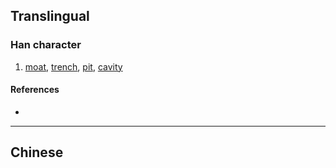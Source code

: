 {{character info/new}}
{{also|塹}}
==Translingual==

===Han character===
{{Han char|rn=32|rad=土|as=08|sn=11|four=|canj=KLG,XKLG|ids=⿱斩土}}

# [[moat]], [[trench]], [[pit]], [[cavity]]

====References====
* {{Han ref|kx=0232.181|hdz=10452.050|uh=5811|ud=22545}}

----

==Chinese==
{{zh-see|塹}}